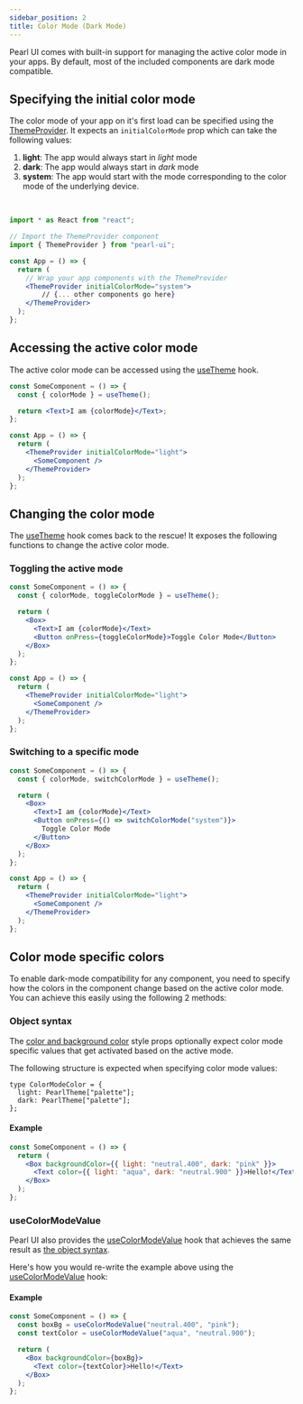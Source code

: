 ```yaml
---
sidebar_position: 2
title: Color Mode (Dark Mode)
---
```


Pearl UI comes with built-in support for managing the active color mode in your apps. By default, most of the included components are dark mode compatible.

## Specifying the initial color mode

The color mode of your app on it's first load can be specified using the [ThemeProvider](../getting-started/setup#setting-up-the-theme-provider). It expects an `initialColorMode` prop which can take the following values:

1. **light**: The app would always start in _light_ mode
2. **dark**: The app would always start in _dark_ mode
3. **system**: The app would start with the mode corresponding to the color mode of the underlying device.

<br />

```jsx title="App.tsx"
import * as React from "react";

// Import the ThemeProvider component
import { ThemeProvider } from "pearl-ui";

const App = () => {
  return (
    // Wrap your app components with the ThemeProvider
    <ThemeProvider initialColorMode="system">
        // {... other components go here}
    </ThemeProvider>
  );
};
```

## Accessing the active color mode

The active color mode can be accessed using the [useTheme](../hooks/useTheme) hook.

```jsx
const SomeComponent = () => {
  const { colorMode } = useTheme();

  return <Text>I am {colorMode}</Text>;
};

const App = () => {
  return (
    <ThemeProvider initialColorMode="light">
      <SomeComponent />
    </ThemeProvider>
  );
};
```

## Changing the color mode

The [useTheme](../hooks/useTheme) hook comes back to the rescue! It exposes the following functions to change the active color mode.

### Toggling the active mode

```jsx
const SomeComponent = () => {
  const { colorMode, toggleColorMode } = useTheme();

  return (
    <Box>
      <Text>I am {colorMode}</Text>
      <Button onPress={toggleColorMode}>Toggle Color Mode</Button>
    </Box>
  );
};

const App = () => {
  return (
    <ThemeProvider initialColorMode="light">
      <SomeComponent />
    </ThemeProvider>
  );
};
```

### Switching to a specific mode

```jsx
const SomeComponent = () => {
  const { colorMode, switchColorMode } = useTheme();

  return (
    <Box>
      <Text>I am {colorMode}</Text>
      <Button onPress={() => switchColorMode("system")}>
        Toggle Color Mode
      </Button>
    </Box>
  );
};

const App = () => {
  return (
    <ThemeProvider initialColorMode="light">
      <SomeComponent />
    </ThemeProvider>
  );
};
```

## Color mode specific colors

To enable dark-mode compatibility for any component, you need to specify how the colors in the component change based on the active color mode. You can achieve this easily using the following 2 methods:

### Object syntax

The [color and background color](./style-props#color-and-background-color) style props optionally expect color mode specific values that get activated based on the active mode.

The following structure is expected when specifying color mode values:

```tsx
type ColorModeColor = {
  light: PearlTheme["palette"];
  dark: PearlTheme["palette"];
};
```

#### Example

```jsx
const SomeComponent = () => {
  return (
    <Box backgroundColor={{ light: "neutral.400", dark: "pink" }}>
      <Text color={{ light: "aqua", dark: "neutral.900" }}>Hello!</Text>
    </Box>
  );
};
```

### useColorModeValue

Pearl UI also provides the [useColorModeValue](../hooks/useColorModeValue) hook that achieves the same result as [the object syntax](#object-syntax).

Here's how you would re-write the example above using the [useColorModeValue](../hooks/useColorModeValue) hook:

#### Example

```jsx
const SomeComponent = () => {
  const boxBg = useColorModeValue("neutral.400", "pink");
  const textColor = useColorModeValue("aqua", "neutral.900");

  return (
    <Box backgroundColor={boxBg}>
      <Text color={textColor}>Hello!</Text>
    </Box>
  );
};
```
